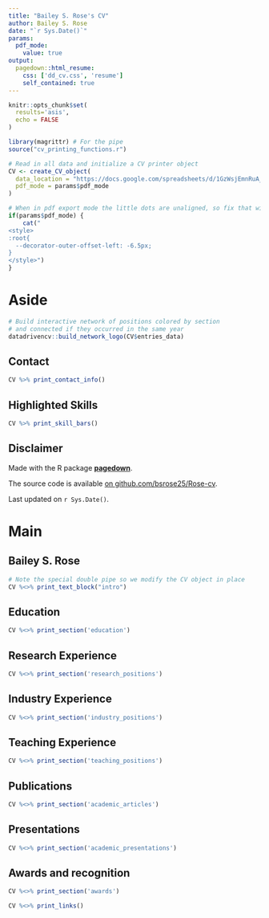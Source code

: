 ```yaml
---
title: "Bailey S. Rose's CV"
author: Bailey S. Rose
date: "`r Sys.Date()`"
params:
  pdf_mode:
    value: true
output:
  pagedown::html_resume:
    css: ['dd_cv.css', 'resume']
    self_contained: true
---
```


```r
knitr::opts_chunk$set(
  results='asis', 
  echo = FALSE
)

library(magrittr) # For the pipe
source("cv_printing_functions.r")

# Read in all data and initialize a CV printer object
CV <- create_CV_object(
  data_location = "https://docs.google.com/spreadsheets/d/1GzWsjEmnRuA_jermG4XWFHqJ0DCcMk8L-nFlrLp-SgE/edit?usp=sharing",  
  pdf_mode = params$pdf_mode
)

```


```r
# When in pdf export mode the little dots are unaligned, so fix that with some conditional CSS.
if(params$pdf_mode) {
    cat("
<style>
:root{
  --decorator-outer-offset-left: -6.5px;
}
</style>")
}
```


Aside
================================================================================

```r
# Build interactive network of positions colored by section
# and connected if they occurred in the same year
datadrivencv::build_network_logo(CV$entries_data)
```


<!-- ```{r} -->
<!-- if(params$pdf_mode){ -->
<!--   cat("View this CV online at _https://github.com/bsrose25/Rose-cv/cv.html") -->
<!-- } else { -->
<!--   cat("[<i class='fas fa-download'></i> Download a PDF of this CV](https://github.com/bsrose25/Rose-cv/cv.pdf)") -->
<!-- } -->
<!-- ``` -->

Contact {#contact}
--------------------------------------------------------------------------------

```r
CV %>% print_contact_info()
```



Highlighted Skills {#skills}
--------------------------------------------------------------------------------

```r
CV %>% print_skill_bars()
```



Disclaimer {#disclaimer}
--------------------------------------------------------------------------------

Made with the R package [**pagedown**](https://github.com/rstudio/pagedown). 

The source code is available [on github.com/bsrose25/Rose-cv](https://github.com/bsrose25/Rose-cv).

Last updated on `r Sys.Date()`.



Main
================================================================================

Bailey S. Rose {#title}
--------------------------------------------------------------------------------

```r
# Note the special double pipe so we modify the CV object in place
CV %<>% print_text_block("intro") 
```



Education {data-icon=graduation-cap data-concise=true}
--------------------------------------------------------------------------------

```r
CV %<>% print_section('education')
```



Research Experience {data-icon=laptop}
--------------------------------------------------------------------------------

```r
CV %<>% print_section('research_positions')
```



Industry Experience {data-icon=suitcase}
--------------------------------------------------------------------------------

<!-- ::: aside -->
<!-- ```{r} -->
<!-- CV %<>% print_text_block('industy_experience_aside') -->
<!-- ``` -->
<!-- ::: -->

```r
CV %<>% print_section('industry_positions')
```

<!-- These breaks just force a new page so section doesnt get cut off -->
<!-- <br> -->
<!-- <br> -->
<!-- <br> -->

Teaching Experience {data-icon=chalkboard-teacher}
--------------------------------------------------------------------------------

<!-- ::: aside -->
<!-- ```{r} -->
<!-- CV %<>% print_text_block('teaching_experience_aside') -->
<!-- ``` -->
<!-- ::: -->

```r
CV %<>% print_section('teaching_positions')
```


<!-- <br> -->
<!-- <br> -->

Publications {data-icon=book}
--------------------------------------------------------------------------------

```r
CV %<>% print_section('academic_articles')
```


Presentations  {data-icon=line-chart}
--------------------------------------------------------------------------------

```r
CV %<>% print_section('academic_presentations')
```


Awards and recognition {data-icon=star}
--------------------------------------------------------------------------------

```r
CV %<>% print_section('awards')
```


```r
CV %<>% print_links()
```

